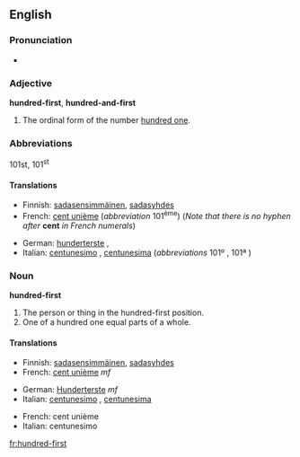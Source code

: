 ==English==

===Pronunciation===
*{{audio|en-us-hundred-first.ogg|Audio (US)}}

===Adjective===
'''hundred-first''', {{UK}} '''hundred-and-first'''

# The ordinal form of the number [[hundred one]].

===Abbreviations===
101st, 101<sup>st</sup>

====Translations====
{{rfc-level|Translations at L4+ not in L3 POS section (AutoFormat would have corrected level of Abbreviations)}}
{{top}}
*Finnish: [[sadasensimmäinen]], [[sadasyhdes]]
*French: [[cent unième]] (''abbreviation'' 101<sup>ème</sup>) (''Note that there is no hyphen after'' '''cent''' ''in French numerals'')
{{mid}}
*German: [[hunderterste]] {{m}}, {{f}}
*Italian: [[centunesimo]] {{m}}, [[centunesima]] {{f}} (''abbreviations'' 101º {{m}}, 101ª {{f}})
{{bottom}}

===Noun===
'''hundred-first'''

# The person or thing in the hundred-first position.
# One of a hundred one equal parts of a whole.

====Translations====
{{trans-top|the person or thing in the hundred-first position}}
*Finnish: [[sadasensimmäinen]], [[sadasyhdes]]
*French: [[cent unième]]  ''mf''
{{trans-mid}}
*German: [[Hunderterste]] ''mf''
*Italian: [[centunesimo]] {{m}}, [[centunesima]] {{f}}
{{trans-bottom}}

{{trans-top|one of a hundred one equal parts of a whole}}
*French: cent unième {{m}}
*Italian: centunesimo {{m}}
{{trans-bottom}}

[[fr:hundred-first]]